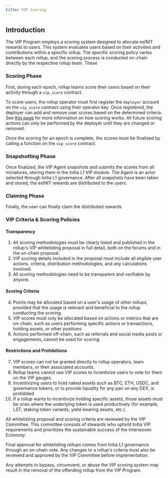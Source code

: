 ```yaml
---
title: VIP Scoring
---
```


## Introduction

The VIP Program employs a scoring system designed to allocate ⁠esINIT rewards to users. This system evaluates users based on their activities and contributions within a specific rollup. The specific scoring policy varies between each rollup, and the scoring process is conducted on-chain directly by the respective rollup team. These 

### Scoring Phase

First, during each epoch, rollup teams score their users based on their activity through a `vip_score` contract. 

To score users, the rollup operator must first register the `deployer` account on the `vip_score` contract using their operator key. Once registered, the deployer can add and remove user scores based on the determined criteria. See [this page](/developers/developer-guides/integrating-initia-apps/vip) for more information on how scoring works. All future scoring actions can only be performed by the deployer until they are changed or removed.

Once the scoring for an epoch is complete, the scores must be finalized by calling a function on the `vip_score` contract.

### Snapshotting Phase

Once finalized, the VIP Agent snapshots and submits the scores from all miniatures, storing them in the Initia L1 VIP module. The Agent is an actor selected through Initia L1 governance. After all snapshots have been taken and stored, the esINIT rewards are distributed to the users.

### Claiming Phase

Finally, the user can finally claim the distributed rewards.

### VIP Criteria & Scoring Policies

#### Transparency

1. All scoring methodologies must be clearly listed and published in the rollup's VIP whitelisting proposal in full detail, both on the forums and in the on-chain proposal.  
2. VIP scoring details included in the proposal must include all eligible user actions, criteria, distribution methodologies, and any calculations involved.  
3. All scoring methodologies need to be transparent and verifiable by anyone.  

#### Scoring Criteria

4. Points may be allocated based on a user's usage of other rollups, provided that the usage is relevant and beneficial to the rollup conducting the scoring.  
5. VIP scores must only be allocated based on actions or metrics that are on-chain, such as users performing specific actions or transactions, holding assets, or other positions
6. Actions performed off-chain, such as referrals and social media posts or engagements, cannot be used for scoring.  

#### Restrictions and Prohibitions

7. VIP scores can not be granted directly to rollup operators, team members, or their associated accounts.  
8. Rollup teams cannot use VIP scores to incentivize users to vote for them on the VIP gauges.  
9. Incentivizing users to hold naked assets such as BTC, ETH, USDC, and governance tokens, or to provide liquidity for any pair on any DEX, is prohibited
10. If a rollup wants to incentivize holding specific assets, those assets must be ones where the underlying token is used productively (for example, LST, staking token variants, yield-bearing assets, etc.).

All whitelisting proposal and scoring criteria are reviewed by the VIP Committee. This committee consists of stewards who uphold Initia VIP requirements and prioritizes the sustainable success of the Interwoven Economy.

Final approval for whitelisting rollups comes from Initia L1 governance through an on-chain vote. Any changes to a rollup's criteria must also be reviewed and approved by the VIP Committee before implementation.

<Warning>
Any attempts to bypass, circumvent, or abuse the VIP scoring system may result in the removal of the offending rollup from the VIP Program.
</Warning>
